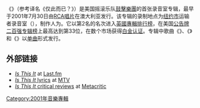 {{expand|time=2015-07-28T20:57:24+00:00}}
{{unreferenced|time=2015-07-28T20:57:24+00:00}}
{{Infobox album
| Name          = {{lang|en|Is This It}}
| Type          = Studio
| Border        = yes
| Artist        = [[鼓擊樂團|鼓擊樂團]]
| Cover         = The Strokes - Is This It cover.png
| Alt           = Mostly white album cover containing, largely in the right-hand side, a woman's nude right bottom and hip, with a black leather-gloved hand resting on it. It is captioned "THE STROKES IS THIS IT" in the top left-hand corner.
| Released      = 2001年7月30日
| Recorded      = 2001年3月至4月<br>[[纽约市|纽约市]]运输者录音室（{{lang|en|Transporterraum}}）
| Genre         = {{flatlist|
* [[独立摇滚|独立摇滚]]
* [[車庫搖滾|車庫搖滾]]
}}
| Length        = 36:28
| Label         = {{flatlist|
* [[RCA唱片|RCA唱片]]
* {{le|男同唱片|Rough Trade Records}}
}}
| Producer      = {{le|戈登·拉斐尔|Gordon Raphael}}
| Last album    = {{lang|en|''[[The_Modern_Age|The Modern Age]]''}}<br />（2001）
| This album    = {{lang|en|'''''Is This It'''''}}<br />（2001）
| Next album    = {{lang|en|''[[Room_on_Fire|Room on Fire]]''}}<br />（2003）
| Misc          = 
{{Extra album cover
| Upper caption = 美国版封面
| Type          = studio
| Cover         = The Strokes - Ist Tis It US cover.png
| Alt           = Mostly orange album cover containing, largely in the right-hand side, random turquoise lines, intersections, doodles, circles, and other abstract shapes. It is captioned "THE STROKES" in the bottom left-hand corner. 
}}
{{Singles
| Name          = Is This It
| Type          = Studio Album
| Single 1      = 《{{lang|en|Hard to Explain}}》
| Single 1 date = 2001年6月25日
| Single 2      = 《{{lang|en|Last Nite}}》
| Single 2 date = 2001年11月5日
| Single 3      = 《{{lang|en|Someday}}》
| Single 3 date = 2002年9月23日
}}
}}
《{{lang|en|'''Is This It'''}}》（参考译名《仅此而已？》）是美国摇滚乐队[[鼓擊樂團|鼓擊樂團]]的首张录音室专辑，最早于2001年7月30日由[[RCA唱片|RCA唱片]]在澳大利亚发行。该专辑的录制地点为[[纽约市|纽约市]]运输者录音室（{{lang|en|Transporterraum}}），制作人为{{le|戈登·拉斐尔|Gordon Raphael}}。它以第2名的名次进入[[英國專輯排行榜|英國專輯排行榜]]，在美国[[公告牌二百强专辑榜|公告牌二百强专辑榜]]上最高达到第33位，在数个市场获得[[音乐唱片销售认证|白金认证]]。专辑中歌曲《{{lang|en|Hard to Explain}}》、《{{lang|en|Last Nite}}》和《{{lang|en|Someday}}》以[[单曲|单曲]]形式发行。

== 外部链接 ==
* [http://last.fm/music/The+Strokes/Is+This+It ''Is This It''] {{Wayback|url=http://last.fm/music/The+Strokes/Is+This+It |date=20110903143307 }} at [[Last.fm|Last.fm]]
* [https://web.archive.org/web/20091224153314/http://www.mtv.com/music/artist/strokes/albums.jhtml?albumId=299203 ''Is This It'' lyrics] at [[MTV|MTV]]
* [http://www.metacritic.com/music/is-this-it ''Is This It'' critical reviews] {{Wayback|url=http://www.metacritic.com/music/is-this-it |date=20160202202551 }} at [[Metacritic|Metacritic]]

[[Category:2001年音樂專輯|Category:2001年音樂專輯]]